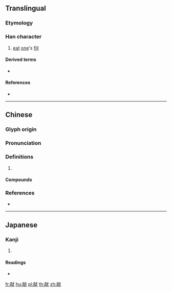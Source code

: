 ==Translingual==

===Etymology===
{{Han compound|甘|肰|c1=s|c2=s|ls=ic}}

===Han character===
{{Han char|rn=94|rad=犬|as=08|sn=12|four=63234|canj=ABIK|ids=⿰⿱日月犬}}

# [[eat]] [[one]]'s [[fill]]

====Derived terms====
* {{l|mul|厭}}

====References====
* {{Han ref|kx=0713.100|dkj=20482|dj=1125.050|hdz=21351.050|uh=7312|ud=29458|bh=DA6D|bd=55917}}

----

==Chinese==
{{zh-forms}}

===Glyph origin===
{{Han etym}}

===Pronunciation===
{{zh-pron
|m=yàn
|c=ngaat3,aat3,jim3,jim2,jim1
|mc=y
|oc=y
|cat=
}}

===Definitions===
{{zh-hanzi}}

# {{rfdef|zh}}

====Compounds====
{{zh-der|猒倦|猒猒}}

===References===
* {{R:yue:Hanzi}}

----

==Japanese==

===Kanji===
{{ja-kanji|grade=|rs=犬08}}

# {{defn|lang=ja|sort=犬08}}

====Readings====
* {{ja-readings|on=[[えん]] (en), [[おう]] (ō), [[よう]] (yō)|kun=[[あきる]] (akiru)}}

[[fr:猒]]
[[hu:猒]]
[[pl:猒]]
[[th:猒]]
[[zh:猒]]